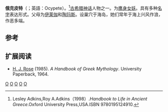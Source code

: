 {{Infobox deity|type=Greek
| name = 俄克皮特
| father = [[陶玛斯|陶玛斯]]
| mother = {{le|厄勒克特拉 (水仙女)|Electra_(Oceanid)|厄勒克特拉}}
|affiliation=[[哈耳庇厄|哈耳庇厄]]|script_name=[[古希腊语|古希腊语]]|script=Ὠκυπέτη}}
'''俄克皮特'''（{{lang-el|Ωκυπέτη}}；英語：Ocypete）。<ref>Lesley Adkins,Roy A.Adkins（1998）.''Handbook to Life in Ancient Greece''.Oxford University Press,USA.ISBN 9780195124910.</ref>[[古希腊神话|古希腊神话]]人物之一。为[[哈耳庇厄|鹰身女妖]]。具有多种[[名字|名字]]表达形式。父母为[[伊莱伽|伊莱伽]]和[[陶玛斯|陶玛斯]]。设巢穴于海岛，她们常年于海上兴风作浪，作恶多端。

== 参考 ==
{{reflist}}

== 扩展阅读 ==
*[[H._J._Rose|H. J. Rose]] (1985). ''A Handbook of Greek Mythology''. University Paperback, 1964.

{{古希腊}}

[[Category:希臘神話|O]]
[[Category:古希腊文学|O]]
[[Category:希腊神话生物|O]]
[[Category:神话传说中的鸟|O]]
[[Category:有人類頭部特徵的傳說生物|O]]